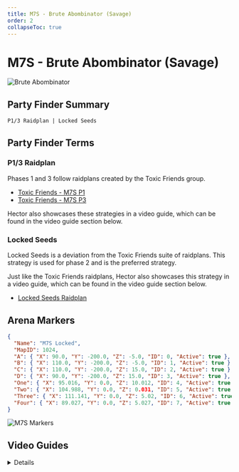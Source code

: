 ```yaml
---
title: M7S - Brute Abombinator (Savage)
order: 2
collapseToc: true
---
```


# M7S - Brute Abombinator (Savage)

![Brute Abombinator](/images/thumbnails/savage/aac_cw/m7s.png)

## Party Finder Summary

```
P1/3 Raidplan | Locked Seeds
```

## Party Finder Terms

### P1/3 Raidplan

Phases 1 and 3 follow raidplans created by the Toxic Friends group.  

- [Toxic Friends - M7S P1](<https://raidplan.io/plan/PWFgPfz0vL7runO2>)
- [Toxic Friends - M7S P3](<https://raidplan.io/plan/DEijc3hhq_CNGaRg>)

Hector also showcases these strategies in a video guide, which can be found in the video guide section below.

### Locked Seeds

Locked Seeds is a deviation from the Toxic Friends suite of raidplans.
This strategy is used for phase 2 and is the preferred strategy.

Just like the Toxic Friends raidplans, Hector also showcases this strategy in a video guide,
which can be found in the video guide section below.

- [Locked Seeds Raidplan](<https://raidplan.io/plan/FGvPnlaAe1fwlsIB>)

## Arena Markers

```json
{
  "Name": "M7S Locked",
  "MapID": 1024,
  "A": { "X": 90.0, "Y": -200.0, "Z": -5.0, "ID": 0, "Active": true },
  "B": { "X": 110.0, "Y": -200.0, "Z": -5.0, "ID": 1, "Active": true },
  "C": { "X": 110.0, "Y": -200.0, "Z": 15.0, "ID": 2, "Active": true },
  "D": { "X": 90.0, "Y": -200.0, "Z": 15.0, "ID": 3, "Active": true },
  "One": { "X": 95.016, "Y": 0.0, "Z": 10.012, "ID": 4, "Active": true },
  "Two": { "X": 104.988, "Y": 0.0, "Z": 0.031, "ID": 5, "Active": true },
  "Three": { "X": 111.141, "Y": 0.0, "Z": 5.02, "ID": 6, "Active": true },
  "Four": { "X": 89.027, "Y": 0.0, "Z": 5.027, "ID": 7, "Active": true }
}
```

![M7S Markers](/images/thumbnails/savage/aac_cw/markers/m7s_markers.png)

## Video Guides

<Details title="M7S Guide - AAC Cruiserweight M3 Savage (Brute Abombinator)">
  <YouTube videoId="fIYMPk54cJc" />
  <Callout>
    Please note that this video guide features strategies not used in NA PF. However, all of the strategies used in NA PF are showcased in the video.
  </Callout>
</Details>